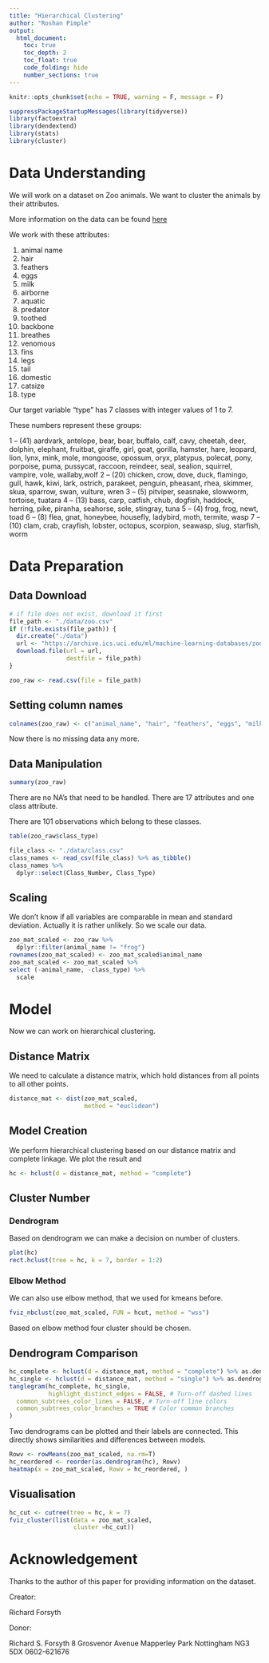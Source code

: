 ---
title: "Hierarchical Clustering"
author: "Roshan Pimple"
output: 
  html_document:
    toc: true
    toc_depth: 2
    toc_float: true
    code_folding: hide
    number_sections: true
---

```{r setup, include=FALSE}
knitr::opts_chunk$set(echo = TRUE, warning = F, message = F)
```

```{r}
suppressPackageStartupMessages(library(tidyverse))
library(factoextra)
library(dendextend)
library(stats)
library(cluster)
```

# Data Understanding

We will work on a dataset on Zoo animals. We want to cluster the animals by their attributes.

More information on the data can be found [here](https://archive.ics.uci.edu/ml/datasets/zoo)

We work with these attributes:

1. animal name
2. hair
3. feathers
4. eggs
5. milk
6. airborne
7. aquatic
8. predator
9. toothed
10. backbone
11. breathes
12. venomous
13. fins
14. legs
15. tail
16. domestic
17. catsize
18. type

Our target variable "type" has 7 classes with integer values of 1 to 7.

These numbers represent these groups:

1 -- (41) aardvark, antelope, bear, boar, buffalo, calf, cavy, cheetah, deer, dolphin, elephant, fruitbat, giraffe, girl, goat, gorilla, hamster, hare, leopard, lion, lynx, mink, mole, mongoose, opossum, oryx, platypus, polecat, pony, porpoise, puma, pussycat, raccoon, reindeer, seal, sealion, squirrel, vampire, vole, wallaby,wolf 
2 -- (20) chicken, crow, dove, duck, flamingo, gull, hawk, kiwi, lark, ostrich, parakeet, penguin, pheasant, rhea, skimmer, skua, sparrow, swan, vulture, wren 
3 -- (5) pitviper, seasnake, slowworm, tortoise, tuatara 
4 -- (13) bass, carp, catfish, chub, dogfish, haddock, herring, pike, piranha, seahorse, sole, stingray, tuna 
5 -- (4) frog, frog, newt, toad 
6 -- (8) flea, gnat, honeybee, housefly, ladybird, moth, termite, wasp 
7 -- (10) clam, crab, crayfish, lobster, octopus, scorpion, seawasp, slug, starfish, worm

# Data Preparation

## Data Download

```{r}
# if file does not exist, download it first
file_path <- "./data/zoo.csv"
if (!file.exists(file_path)) { 
  dir.create("./data")
  url <- "https://archive.ics.uci.edu/ml/machine-learning-databases/zoo/zoo.data"
  download.file(url = url, 
                destfile = file_path)
}

zoo_raw <- read.csv(file = file_path)
```

## Setting column names

```{r}
colnames(zoo_raw) <- c("animal_name", "hair", "feathers", "eggs", "milk", "airborne", "aquatic", "predator", "toothed", "backbone", "breathes",    "venomous",  "fins","legs", "tail", "domestic", "catsize", "class_type" )
```

Now there is no missing data any more.

## Data Manipulation

```{r}
summary(zoo_raw)
```

There are no NA's that need to be handled. There are 17 attributes and one class attribute.

There are 101 observations which belong to these classes.

```{r}
table(zoo_raw$class_type)
```



```{r}
file_class <- "./data/class.csv"
class_names <- read_csv(file_class) %>% as_tibble()
class_names %>% 
  dplyr::select(Class_Number, Class_Type)
```

## Scaling

We don't know if all variables are comparable in mean and standard deviation. Actually it is rather unlikely. So we scale our data.

```{r}
zoo_mat_scaled <- zoo_raw %>% 
  dplyr::filter(animal_name != "frog") 
rownames(zoo_mat_scaled) <- zoo_mat_scaled$animal_name
zoo_mat_scaled <- zoo_mat_scaled %>% 
select (-animal_name, -class_type) %>% 
  scale
```


# Model

Now we can work on hierarchical clustering.

## Distance Matrix

We need to calculate a distance matrix, which hold distances from all points to all other points.

```{r}
distance_mat <- dist(zoo_mat_scaled, 
                     method = "euclidean")
```

## Model Creation

We perform hierarchical clustering based on our distance matrix and complete linkage. We plot the result and 

```{r}
hc <- hclust(d = distance_mat, method = "complete")
```

## Cluster Number

### Dendrogram

Based on dendrogram we can make a decision on number of clusters.

```{r}
plot(hc)
rect.hclust(tree = hc, k = 7, border = 1:2)
```

### Elbow Method

We can also use elbow method, that we used for kmeans before.

```{r}
fviz_nbclust(zoo_mat_scaled, FUN = hcut, method = "wss")
```

Based on elbow method four cluster should be chosen.

## Dendrogram Comparison

```{r}
hc_complete <- hclust(d = distance_mat, method = "complete") %>% as.dendrogram
hc_single <- hclust(d = distance_mat, method = "single") %>% as.dendrogram
tanglegram(hc_complete, hc_single, 
           highlight_distinct_edges = FALSE, # Turn-off dashed lines
  common_subtrees_color_lines = FALSE, # Turn-off line colors
  common_subtrees_color_branches = TRUE # Color common branches 
)

```

Two dendrograms can be plotted and their labels are connected. This directly shows similarities and differences between models.

```{r}
Rowv <- rowMeans(zoo_mat_scaled, na.rm=T)
hc_reordered <- reorder(as.dendrogram(hc), Rowv)
heatmap(x = zoo_mat_scaled, Rowv = hc_reordered, )
```

## Visualisation

```{r}
hc_cut <- cutree(tree = hc, k = 7)
fviz_cluster(list(data = zoo_mat_scaled, 
                  cluster =hc_cut))
```

# Acknowledgement

Thanks to the author of this paper for providing information on the dataset.

Creator: 

Richard Forsyth 

Donor: 

Richard S. Forsyth 
8 Grosvenor Avenue 
Mapperley Park 
Nottingham NG3 5DX 
0602-621676
